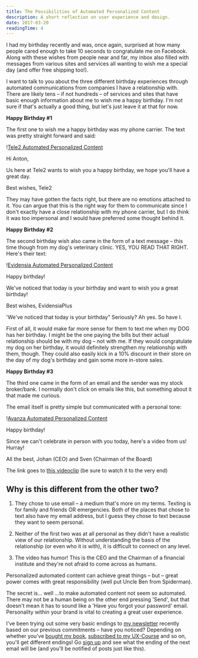 ```yaml
---
title: The Possibilities of Automated Personalized Content
description: A short reflection on user experience and design.
date: 2017-03-20
readingTime: 4
---
```


I had my birthday recently and was, once again, surprised at how many people cared enough to take 10 seconds to congratulate me on Facebook. Along with these wishes from people near and far, my inbox also filled with messages from various sites and services all wanting to wish me a special day (and offer free shipping too!).

I want to talk to you about the three different birthday experiences through automated communications from companies I have a relationship with. There are likely tens &#8211; if not hundreds &#8211; of services and sites that have basic enough information about me to wish me a happy birthday. I'm not sure if that's actually a good thing, but let's just leave it at that for now.

**Happy Birthday #1**

The first one to wish me a happy birthday was my phone carrier. The text was pretty straight forward and said:

!<a href="/images/articles/Screen-Shot-2017-03-05-at-18.48.25.png">Tele2 Automated Personalized Content</a>

Hi Anton,

Us here at Tele2 wants to wish you a happy birthday, we hope you'll have a great day.

Best wishes, Tele2

They may have gotten the facts right, but there are no emotions attached to it. You can argue that this is the right way for them to communicate since I don't exactly have a close relationship with my phone carrier, but I do think it was too impersonal and I would have preferred some thought behind it.

**Happy Birthday #2**

The second birthday wish also came in the form of a text message &#8211; this time though from my dog's veterinary clinic. YES, YOU READ THAT RIGHT. Here's their text:

!<a href="/images/articles/Screen-Shot-2017-03-05-at-18.56.33.png">Evidensia Automated Personalized Content</a>

Happy birthday!

We've noticed that today is your birthday and want to wish you a great birthday!

Best wishes, EvidensiaPlus

'We've noticed that today is your birthday" Seriously? Ah yes. So have I.

First of all, it would make far more sense for them to text me when my DOG has her birthday. I might be the one paying the bills but their actual relationship should be with my dog &#8211; not with me. If they would congratulate my dog on her birthday, it would definitely strengthen my relationship with them, though. They could also easily kick in a 10% discount in their store on the day of my dog's birthday and gain some more in-store sales.

**Happy Birthday #3**

The third one came in the form of an email and the sender was my stock broker/bank. I normally don't click on emails like this, but something about it that made me curious.

The email itself is pretty simple but communicated with a personal tone:

!<a href="/images/articles/Screen-Shot-2017-03-05-at-18.59.56.png">Avanza Automated Personalized Content</a>

Happy birthday!

Since we can't celebrate in person with you today, here's a video from us! Hurray!

All the best, Johan (CEO) and Sven (Chairman of the Board)

The link goes to <a href="https://www.youtube.com/watch?v=UeGHliTsACw&" target="_blank">this videoclip</a> (be sure to watch it to the very end)

## Why is this different from the other two?

1. They chose to use email &#8211; a medium that's more on my terms. Texting is for family and friends OR emergencies. Both of the places that chose to text also have my email address, but I guess they chose to text because they want to seem personal.

2. Neither of the first two was at all personal as they didn't have a realistic view of our relationship. Without understanding the basis of the relationship (or even who it is with), it is difficult to connect on any level.

3. The video has humor! This is the CEO and the Chairman of a financial institute and they're not afraid to come across as humans.

Personalized automated content can achieve great things &#8211; but &#8211; great power comes with great responsibility (well put Uncle Ben from Spiderman).

The secret is... well ...to make automated content not seem so automated. There may not be a human being on the other end pressing 'Send', but that doesn't mean it has to sound like a 'Have you forgot your password' email. Personality within your brand is vital to creating a great user experience.

I've been trying out some very basic endings to <a href="/newsletter/">my newsletter</a> recently based on our previous commitments &#8211; have you noticed? Depending on whether you've <a href="/books/user-experiences-matter/">bought my book</a>, <a href="/ux-course/">subscribed to my UX-Course</a> and so on, you'll get different endings! Go <a href="/newsletter/">sign up</a> and see what the ending of the next email will be (and you'll be notified of posts just like this).